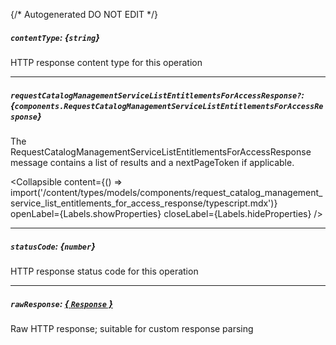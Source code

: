 {/* Autogenerated DO NOT EDIT  */}

##### `contentType`: *{`string`}*
HTTP response content type for this operation

---
##### `requestCatalogManagementServiceListEntitlementsForAccessResponse?`: *{`components.RequestCatalogManagementServiceListEntitlementsForAccessResponse`}*
The RequestCatalogManagementServiceListEntitlementsForAccessResponse message contains a list of results and a nextPageToken if applicable.

<Collapsible content={() => import('/content/types/models/components/request_catalog_management_service_list_entitlements_for_access_response/typescript.mdx')} openLabel={Labels.showProperties} closeLabel={Labels.hideProperties} />


---
##### `statusCode`: *{`number`}*
HTTP response status code for this operation

---
##### `rawResponse`: [*{ `Response` }*](https://developer.mozilla.org/en-US/docs/Web/API/Response)
Raw HTTP response; suitable for custom response parsing


